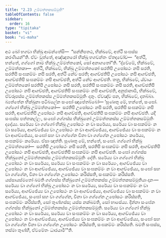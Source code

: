 ```yaml
---
title: "2.23 උම්මත්තකසම්මුති"
tableOfContents: false
sidebar:
  order: 16
type: "tipitaka"
basket: "vi"
book: "vi-maha"
---
```



<DynamicBreadcrumb />

<Division number="167" book="vi-maha">

<Paragraph number="695" book="vi-maha">
අථ ඛෝ භගවා භික්ඛූ ආමන්තේසි—  “සන්නිපතථ, භික්ඛවේ, අත්ථි සංඝස්ස කරණීයන්”ති. ඒවං වුත්තේ, අඤ්ඤතරෝ භික්ඛු භගවන්තං ඒතදවෝච—  “අත්ථි, භන්තේ, ගග්ගෝ නාම භික්ඛු උම්මත්තකෝ, සෝ අනාගතෝ”ති.
</Paragraph>

<Paragraph number="696" book="vi-maha">
“ද්වේමේ, භික්ඛවේ, උම්මත්තකා—  අත්ථි, භික්ඛවේ, භික්ඛු උම්මත්තකෝ සරතිපි උපෝසථං නපි සරති, සරතිපි සංඝකම්මං නපි සරති, අත්ථි නේව සරති; ආගච්ඡතිපි උපෝසථං නපි ආගච්ඡති, ආගච්ඡතිපි සංඝකම්මං නපි ආගච්ඡති, අත්ථි නේව ආගච්ඡති. තත්‍ර, භික්ඛවේ, ය්වායං උම්මත්තකෝ සරතිපි උපෝසථං නපි සරති, සරතිපි සංඝකම්මං නපි සරති, ආගච්ඡතිපි උපෝසථං නපි ආගච්ඡති, ආගච්ඡතිපි සංඝකම්මං නපි ආගච්ඡති, අනුජානාමි, භික්ඛවේ, ඒවරූපස්ස උම්මත්තකස්ස උම්මත්තකසම්මුතිං දාතුං. ඒවඤ්ච පන, භික්ඛවේ, දාතබ්බා. බ්‍යත්තේන භික්ඛුනා පටිබලේන සංඝෝ ඤාපේතබ්බෝ—
</Paragraph>

<Paragraph number="697" book="vi-maha">
‘සුණාතු මේ, භන්තේ, සංඝෝ. ගග්ගෝ භික්ඛු උම්මත්තකෝ—  සරතිපි උපෝසථං නපි සරති, සරතිපි සංඝකම්මං නපි සරති, ආගච්ඡතිපි උපෝසථං නපි ආගච්ඡති, ආගච්ඡතිපි සංඝකම්මං නපි ආගච්ඡති. යදි සංඝස්ස පත්තකල්ලං, සංඝෝ ගග්ගස්ස භික්ඛුනෝ උම්මත්තකස්ස උම්මත්තකසම්මුතිං දදේය්‍ය. සරේය්‍ය වා ගග්ගෝ භික්ඛු උපෝසථං න වා සරේය්‍ය, සරේය්‍ය වා සංඝකම්මං න වා සරේය්‍ය, ආගච්ඡේය්‍ය වා උපෝසථං න වා ආගච්ඡේය්‍ය, ආගච්ඡේය්‍ය වා සංඝකම්මං න වා ආගච්ඡේය්‍ය, සංඝෝ සහ වා ගග්ගේන විනා වා ගග්ගේන උපෝසථං කරේය්‍ය, සංඝකම්මං කරේය්‍ය. ඒසා ඤත්ති.
</Paragraph>

<Paragraph number="698" book="vi-maha">
සුණාතු මේ, භන්තේ, සංඝෝ. ගග්ගෝ භික්ඛු උම්මත්තකෝ—  සරතිපි උපෝසථං නපි සරති, සරතිපි සංඝකම්මං නපි සරති, ආගච්ඡතිපි උපෝසථං නපි ආගච්ඡති, ආගච්ඡතිපි සංඝකම්මං නපි ආගච්ඡති. සංඝෝ ගග්ගස්ස භික්ඛුනෝ උම්මත්තකස්ස උම්මත්තකසම්මුතිං දේති. සරේය්‍ය වා ගග්ගෝ භික්ඛු උපෝසථං න වා සරේය්‍ය, සරේය්‍ය වා සංඝකම්මං න වා සරේය්‍යං, ආගච්ඡේය්‍ය වා උපෝසථං න වා ආගච්ඡේය්‍ය, ආගච්ඡේය්‍ය වා සංඝකම්මං න වා ආගච්ඡේය්‍ය, සංඝෝ සහ වා ගග්ගේන, විනා වා ගග්ගේන උපෝසථං කරිස්සති, සංඝකම්මං කරිස්සති. යස්සායස්මතෝ ඛමති ගග්ගස්ස භික්ඛුනෝ උම්මත්තකස්ස උම්මත්තකසම්මුතියා දානං—  සරේය්‍ය වා ගග්ගෝ භික්ඛු උපෝසථං න වා සරේය්‍ය, සරේය්‍ය වා සංඝකම්මං න වා සරේය්‍ය, ආගච්ඡේය්‍ය වා උපෝසථං න වා ආගච්ඡේය්‍ය, ආගච්ඡේය්‍ය වා සංඝකම්මං න වා ආගච්ඡේය්‍ය, සංඝෝ සහ වා ගග්ගේන, විනා වා ගග්ගේන උපෝසථං කරිස්සති, සංඝකම්මං කරිස්සති, සෝ තුණ්හස්ස; යස්ස නක්ඛමති, සෝ භාසේය්‍ය.
</Paragraph>

<Paragraph number="699" book="vi-maha">
දින්නා සංඝේන ගග්ගස්ස භික්ඛුනෝ උම්මත්තකස්ස උම්මත්තකසම්මුති. සරේය්‍ය වා ගග්ගෝ භික්ඛු උපෝසථං න වා සරේය්‍ය, සරේය්‍ය වා සංඝකම්මං න වා සරේය්‍ය, ආගච්ඡේය්‍ය වා උපෝසථං න වා ආගච්ඡේය්‍ය, ආගච්ඡේය්‍ය වා සංඝකම්මං න වා ආගච්ඡේය්‍ය, සංඝෝ සහ වා ගග්ගේන විනා වා ගග්ගේන උපෝසථං කරිස්සති, සංඝකම්මං කරිස්සති. ඛමති සංඝස්ස, තස්මා තුණ්හී, ඒවමේතං ධාරයාමී’”ති.
</Paragraph>
</Division>